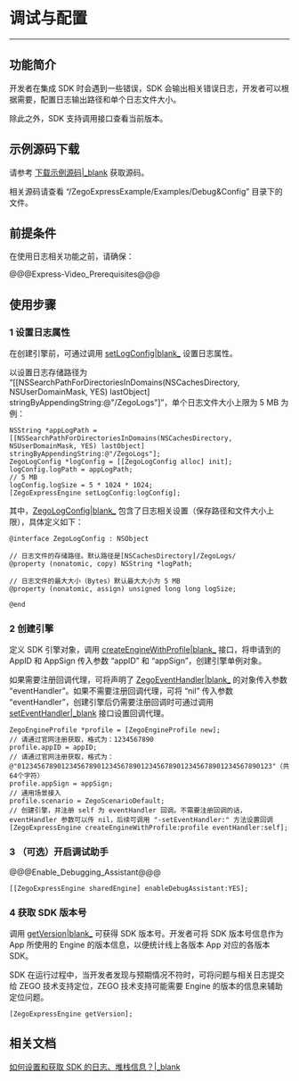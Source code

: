 # 调试与配置

- - -

## 功能简介

开发者在集成 SDK 时会遇到一些错误，SDK 会输出相关错误日志，开发者可以根据需要，配置日志输出路径和单个日志文件大小。

除此之外，SDK 支持调用接口查看当前版本。

## 示例源码下载

请参考 [下载示例源码\|_blank](!DownloadDemo/DownloadDemo) 获取源码。

相关源码请查看 “/ZegoExpressExample/Examples/Debug&Config” 目录下的文件。

## 前提条件

在使用日志相关功能之前，请确保：

@@@Express-Video_Prerequisites@@@

## 使用步骤

### 1 设置日志属性

在创建引擎前，可通过调用 [setLogConfig\|blank_](@setLogConfig) 设置日志属性。

以设置日志存储路径为 “[[NSSearchPathForDirectoriesInDomains(NSCachesDirectory, NSUserDomainMask, YES) lastObject] stringByAppendingString:@"/ZegoLogs"]”，单个日志文件大小上限为 5 MB 为例：

```objc
NSString *appLogPath = [[NSSearchPathForDirectoriesInDomains(NSCachesDirectory, NSUserDomainMask, YES) lastObject] stringByAppendingString:@"/ZegoLogs"];
ZegoLogConfig *logConfig = [[ZegoLogConfig alloc] init];
logConfig.logPath = appLogPath;
// 5 MB
logConfig.logSize = 5 * 1024 * 1024;
[ZegoExpressEngine setLogConfig:logConfig];
```


其中，[ZegoLogConfig\|blank_](@-ZegoLogConfig) 包含了日志相关设置（保存路径和文件大小上限），具体定义如下：

```objc
@interface ZegoLogConfig : NSObject

// 日志文件的存储路径。默认路径是[NSCachesDirectory]/ZegoLogs/
@property (nonatomic, copy) NSString *logPath;

// 日志文件的最大大小（Bytes）默认最大大小为 5 MB
@property (nonatomic, assign) unsigned long long logSize;

@end
```

### 2 创建引擎  

定义 SDK 引擎对象，调用 [createEngineWithProfile\|blank_](@createEngineWithProfile) 接口，将申请到的 AppID 和 AppSign 传入参数 “appID” 和 “appSign”，创建引擎单例对象。

如果需要注册回调代理，可将声明了 [ZegoEventHandler\|blank_](@-ZegoEventHandler) 的对象传入参数 “eventHandler”。如果不需要注册回调代理，可将 “nil” 传入参数 “eventHandler”，创建引擎后仍需要注册回调时可通过调用 [setEventHandler\|_blank](@setEventHandler) 接口设置回调代理。


```objc
ZegoEngineProfile *profile = [ZegoEngineProfile new];
// 请通过官网注册获取，格式为：1234567890
profile.appID = appID;  
// 请通过官网注册获取，格式为：@"0123456789012345678901234567890123456789012345678901234567890123"（共64个字符）
profile.appSign = appSign;
// 通用场景接入
profile.scenario = ZegoScenarioDefault; 
// 创建引擎，并注册 self 为 eventHandler 回调。不需要注册回调的话，eventHandler 参数可以传 nil，后续可调用 "-setEventHandler:" 方法设置回调
[ZegoExpressEngine createEngineWithProfile:profile eventHandler:self];
```  

### 3 （可选）开启调试助手

@@@Enable_Debugging_Assistant@@@

```objc
[[ZegoExpressEngine sharedEngine] enableDebugAssistant:YES];
```

### 4 获取 SDK 版本号

调用 [getVersion\|blank_](@getVersion) 可获得 SDK 版本号。开发者可将 SDK 版本号信息作为 App 所使用的 Engine 的版本信息，以便统计线上各版本 App 对应的各版本 SDK。

<div class="mk-hint">

SDK 在运行过程中，当开发者发现与预期情况不符时，可将问题与相关日志提交给 ZEGO 技术支持定位，ZEGO 技术支持可能需要 Engine 的版本的信息来辅助定位问题。

</div>

```objc
[ZegoExpressEngine getVersion];
```

## 相关文档

[如何设置和获取 SDK 的日志、堆栈信息？\|_blank](https://doc-zh.zego.im/faq/express_sdkLog)

